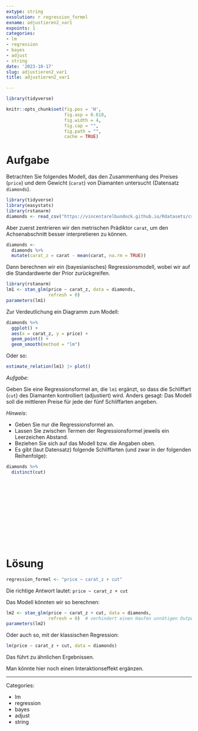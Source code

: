 ```yaml
---
extype: string
exsolution: r regression_formel
exname: adjustieren2_var1
expoints: 1
categories:
- lm
- regression
- bayes
- adjust
- string
date: '2023-10-17'
slug: adjustieren2_var1
title: adjustieren2_var1

---
```




```r
library(tidyverse)

```


```r
knitr::opts_chunk$set(fig.pos = 'H',
                      fig.asp = 0.618,
                      fig.width = 4,
                      fig.cap = "", 
                      fig.path = "",
                      cache = TRUE)
```





# Aufgabe


Betrachten Sie folgendes Modell, das den Zusammenhang des Preises (`price`) 
und dem Gewicht (`carat`) von Diamanten untersucht (Datensatz `diamonds`).

```r
library(tidyverse)
library(easystats)
library(rstanarm)
diamonds <- read_csv("https://vincentarelbundock.github.io/Rdatasets/csv/ggplot2/diamonds.csv")
```



Aber zuerst zentrieren wir den metrischen Prädiktor `carat`, 
um den Achsenabschnitt besser interpretieren zu können. 

```r
diamonds <-
  diamonds %>% 
  mutate(carat_z = carat - mean(carat, na.rm = TRUE))
```

Dann berechnen wir ein (bayesianisches) Regressionsmodell, 
wobei wir auf die Standardwerte der Prior zurückgreifen.

```r
library(rstanarm)
lm1 <- stan_glm(price ~ carat_z, data = diamonds,
                refresh = 0)
parameters(lm1)
```



Zur Verdeutlichung ein Diagramm zum Modell:

```r
diamonds %>% 
  ggplot() +
  aes(x = carat_z, y = price) +
  geom_point() + 
  geom_smooth(method = "lm")
```


Oder so:

```r
estimate_relation(lm1) |> plot()
```



*Aufgabe*:

Geben Sie eine Regressionsformel an, die `lm1` ergänzt, so dass die Schliffart (`cut`) des Diamanten kontrolliert (adjustiert) wird. 
Anders gesagt: Das Modell soll die mittleren Preise für jede der fünf Schliffarten angeben. 








*Hinweis*: 

- Geben Sie nur die Regressionsformel an. 
- Lassen Sie zwischen Termen der Regressionsformel jeweils ein Leerzeichen Abstand.
- Beziehen Sie sich auf das Modell bzw. die Angaben oben.
- Es gibt (laut Datensatz) folgende Schliffarten (und zwar in der folgenden Reihenfolge):

```r
diamonds %>% 
  distinct(cut)
```




</br>
</br>
</br>
</br>
</br>
</br>
</br>
</br>
</br>
</br>

# Lösung

```r
regression_formel <- "price ~ carat_z + cut"
```



Die richtige Antwort lautet: `price ~ carat_z + cut` 

Das Modell könnten wir so berechnen:

```r
lm2 <- stan_glm(price ~ carat_z + cut, data = diamonds,
                refresh = 0)  # verhindert einen Haufen unnötigen Output
parameters(lm2)
```


Oder auch so, mit der klassischen Regression:



```r
lm(price ~ carat_z + cut, data = diamonds)
```


Das führt zu ähnlichen Ergebnissen.


Man könnte hier noch einen Interaktionseffekt ergänzen.



---

Categories: 

- lm
- regression
- bayes
- adjust
- string

